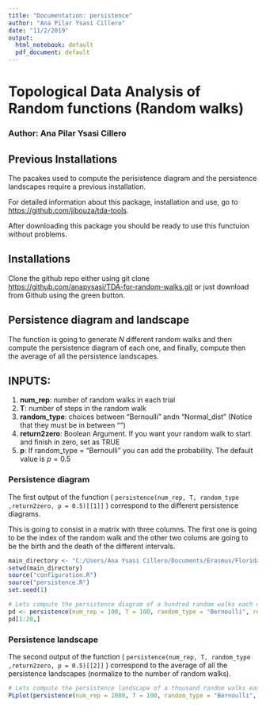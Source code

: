 ```yaml
---
title: "Documentation: persistence"
author: "Ana Pilar Ysasi Cillero"
date: "11/2/2019"
output:
  html_notebook: default
  pdf_document: default
---
```


# Topological Data Analysis of Random functions (Random walks)
### Author: Ana Pilar Ysasi Cillero


## Previous Installations

The pacakes used to compute the perisistence diagram and the persistence landscapes require a previous installation. 

For detailed information about this package, installation and use, go to <https://github.com/jjbouza/tda-tools>.

After downloading this package you should be ready to use this functuion without problems.


## Installations

Clone the github repo either using git clone <https://github.com/anapysasi/TDA-for-random-walks.git> or just download from Github using the green button.


## Persistence diagram and landscape

The function is going to generate $N$ different random walks and then compute the persistence diagram of each one, and finally, compute then the average of all the persistence landscapes.

## INPUTS:

1. __num_rep__: number of random walks in each trial
2. __T__: number of steps in the random walk
3. __random_type__: choices between "Bernoulli" andn "Normal_dist" (Notice that they must be in between "")
4. __return2zero__: Boolean Argument. If you want your random walk to start and finish in zero, set as TRUE
5. __p__: If random_type = "Bernoulli" you can add the probability. The default value is $p=0.5$


### Persistence diagram

The first output of the function ( ```persistence(num_rep, T, random_type ,return2zero, p = 0.5)[[1]]``` ) correspond to the different persistence diagrams. 

This is going to consist in a matrix with three columns. The first one is going to be the index of the random walk and the other two colums are going to be the birth and the death of the different intervals.

```r
main_directory <- "C:/Users/Ana Ysasi Cillero/Documents/Erasmus/Florida/Academic_Training/CODE2"
setwd(main_directory) 
source("configuration.R")
source("persistence.R")
set.seed(1)
```
```r
# Lets compute the persistence diagram of a hundred random walks each one with a hundred step, with a Bernouilli distribution (p=0.5)
pd <- persistence(num_rep = 100, T = 100, random_type = "Bernoulli", return2zero = FALSE)[[1]]
pd[1:20,]
```


### Persistence landscape

The second output of the function ( ```persistence(num_rep, T, random_type ,return2zero, p = 0.5)[[2]]``` ) correspond to the average of all the persistence landscapes (normalize to the number of random walks). 
```r
# Lets compute the persistence landscape of a thousand random walks each one with a hundred step, with a Bernouilli distribution (p=0.5)
PLplot(persistence(num_rep = 1000, T = 100, random_type = "Bernoulli", return2zero = FALSE)[[2]]) 
```
